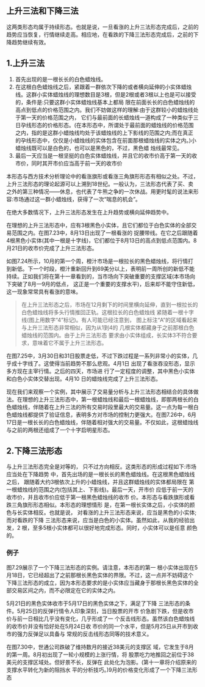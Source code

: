 
## 上升三法和下降三法
这两类形态均属于持续形态。也就是说，一旦看涨的上升三法形态完成后，之前的趋势应当恢复，行情继续走高。相应地，在看跌的下降三法形态完成后，之前的下降趋势继续有效。

## 1.上升三法
1. 首先出现的是一根长长的白色蜡烛线。
2. 在这根白色蜡烛线之后，紧跟着一群依次下降的或者横向延伸的小实体蜡烛线。这群小实体蜡烛线的理想数目是3根，但是2根或者3根以上也是可以接受的，条件是:只要这群小实体蜡烛线基本上都局 限在前面长长的白色蜡烛线的高点到低点的价格范围之内。我们不妨做这样的理解:由于这群较小的蜡烛线处于第一天的价格范围之内， 它们与最前面的长蜡烛线一道构成了一种类似于三日孕线形态的价格形态。(在本形态中，所谓处于最前面的蜡烛线的价格范围之内，指的是这群小蜡烛线均处于该蜡烛线的上下影线的范围之内;而在真正 的孕线形态中，仅仅是小蜡烛线的实体包含在前面那根蜡烛线的实体之内。)小蜡烛线既可以是白色的，也可以是黑色的，不过，黑色蜡 烛线最常见。
3. 最后一天应当是一根坚挺的白色实体蜡烛线，并且它的收市价高于第一天的收市价，同时其开市价应当高于前一天的收市价

本形态与西方技术分析理论中的看涨旗形或看涨三角旗形形态有相似之处。不过，上升三法形态的理论起源可以上溯到18世纪。一般认为，三法形态代表了买、卖之外的第三种情况——休息，也代表了牛熊之争的一次休战。用更时髦的说法来形容:市场通过这一群小蜡烛线，获得了一次“喘息的机会”。

在绝大多数情况下，上升三法形态发生在上升趋势或横向延伸趋势中。

在理想的上升三法形态中，应有3根黑色小实体，且它们都位于白色实体的全部交易范围之内。在图7.23中，8月13日出现了一根看涨的 捉腰带线。在它之后跟随着4根黑色小实体(其中一根是十字线)，它们都位于8月13日的高点到低点范围内。8月21日的收市价完成了上升三法形态。

<ImageRender alt='test1' width='auto' height='auto' path='/蜡烛图技术/22-上升.png' />

如图7.24所示，10月的第一个周，橙汁市场是一根拉长的黑色蜡烛线，将行情打到新低。下一个时段，橙汁重新回升到69美分以上，表明前一周所创的新低不能持续。正如我们将在第十一章看到的，当市场向下突破重要的支撑区域(本市场向下突破了8月—9月的低点， 这正是一个重要的支撑水平)，后来却不能守住新低，这一现象常常具有看涨的意味。
>在上升三法形态之后，市场在12月剩下的时间里横向延伸，直到一根拉长的白色蜡烛线将多头行情推回正轨。这根拉长的白色蜡烛线 紧随着一根十字线(图上用数字“4”标记)。有人可能已经注意到， 图上标注“A”的区域看起来与上升三法形态非常相似，因为从1到4的 几根实体都藏身于之前那根白色蜡烛线的范围内。由于上升三法形态 要求由小实体组成，长实体3不符合要求，意味着它不属于上升三法形态。
<ImageRender alt='test1' width='auto' height='auto' path='/蜡烛图技术/22-上升2.png' />

在图7.25中，3月30日和31日股票走低，不过下跌过程是一系列非常小的实体，几乎成十字线了。这使得当前趋势不那么悲观。4月1日 出现了看涨吞没形态，显示多方现在主宰行情。之后的四天，市场进 行了一定程度的调整，其中黑色小实体和白色小实体交替出现。4月10 日的蜡烛线完成了上升三法形态。
<ImageRender alt='test1' width='auto' height='auto' path='/蜡烛图技术/22-上升3.png' />

现在我们来观察一个实例，其中展示了交易量分析与上升三法形态相结合的具体做法。在理想的上升三法形态中，第一根蜡烛线和最后一根蜡烛线，即那两根长的白色蜡烛线，伴随着在上升三法的所有交易时段里最大的交易量。这一点为每一根白色蜡烛线都提供了验证信息，表明多方对市场的控制力更强大。在图7.26中，6月17日是一根长长的白色蜡烛线，伴随着相对强大的交易量。不仅如此，这根蜡烛线与之前的两根还组成了一个十字启明星形态。

<ImageRender alt='test1' width='auto' height='auto' path='/蜡烛图技术/22-上升4.png' />

## 2.下降三法形态
与上升三法形态完全是对等的， 只不过方向相反。这类形态的形成过程如下:市场应当处在下降趋势 中，首先出场的是一根长长的黑色蜡烛线。在这根黑色蜡烛线之后， 跟随着大约3根依次上升的小蜡烛线，并且这群蜡烛线的实体都局限在 第一根蜡烛线的范围之内(包括其上、下影线)。最后一天，开市价 应低于前一天的收市价，并且收市价应低于第一根黑色蜡烛线的收市 价。本形态与看跌旗形或看跌三角旗形形态相似。本形态的理想情形 是，在第一根长实体之后，小实体的颜色与长实体相反。也就是说， 对看涨的上升三法形态来说，应当是黑色的小实体;而对看跌的下降 三法形态来说，应当是白色的小实体。虽然如此，从我的经验出发，2 根，至多5根小实体都可以很好地完成形态。同时，小实体可以是任意 颜色的。

### 例子
图7.29展示了一个下降三法形态的实例。请注意，本形态的第一 根小实体出现在5月18日，它已经超出了之前那根长黑色实体的界限。不过，这一点并不妨碍这个下降三法形态的成立，因为本形态要求的是小实体应当藏身于那根长黑色实体的全部交易区间之内，而不必限定在它的实体之内。

5月21日的黑色实体收市于5月17日的黑色实体之下，满足了下降 三法形态的条件。5月25日的反弹行情令人印象深刻，当日股票的开市 价急剧下跌，但是收市价与前一日相比几乎没有变化，几乎形成了一 个反击线形态。虽然该白色蜡烛线的收市价并没有恰好处在5月24日收 市价的同一个水平，但是5月25日从开市到收市的强力反弹足以具备与 常规的反击线形态同等的技术意义。

<ImageRender alt='test1' width='auto' height='auto' path='/蜡烛图技术/22-下降.png' />

在图7.30中，世通公司跌破了维持数月的接近38美元的支撑区 域，它发生于8月的第一周。8月初出现了一轮小规模的上涨行情，将 股票吃力地推回之前位于38美元的支撑区域处。但好景不长，反弹在 此处化为泡影。(第十一章将介绍原来的支撑水平转化为新的阻挡水 平的分析技巧。)9月的价格变化形成了一个下降三法形态

<ImageRender alt='test1' width='auto' height='auto' path='/蜡烛图技术/22-下降2.png' />